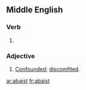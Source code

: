 ==Middle English==

===Verb===
{{head|enm|past participle}}

# {{past participle of|abash|lang=enm|nocat=1}}

===Adjective===
{{head|enm|adjective}}

# [[confounded|Confounded]]; [[discomfited]].

[[ar:abaist]]
[[fr:abaist]]